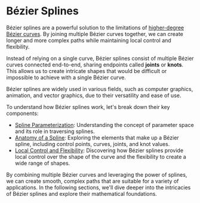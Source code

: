 
# Bézier Splines

Bézier splines are a powerful solution to the limitations of [higher-degree Bézier curves](/bezier-curves/n-degree-bezier). By joining multiple Bézier curves together, we can create longer and more complex paths while maintaining local control and flexibility.

Instead of relying on a single curve, Bézier splines consist of multiple Bézier curves connected end-to-end, sharing endpoints called **joints** or **knots**. This allows us to create intricate shapes that would be difficult or impossible to achieve with a single Bézier curve.

<Callout type="info">
Bézier splines are widely used in various fields, such as computer graphics, animation, and vector graphics, due to their versatility and ease of use.
</Callout>

To understand how Bézier splines work, let's break down their key components:

- [Spline Parameterization](/bezier-splines/spline-parameterization): Understanding the concept of parameter space and its role in traversing splines.
- [Anatomy of a Spline](/bezier-splines/spline-anatomy): Exploring the elements that make up a Bézier spline, including control points, curves, joints, and knot values.
- [Local Control and Flexibility](/bezier-splines/local-control-flexibility): Discovering how Bézier splines provide local control over the shape of the curve and the flexibility to create a wide range of shapes.

By combining multiple Bézier curves and leveraging the power of splines, we can create smooth, complex paths that are suitable for a variety of applications. In the following sections, we'll dive deeper into the intricacies of Bézier splines and explore their mathematical foundations.